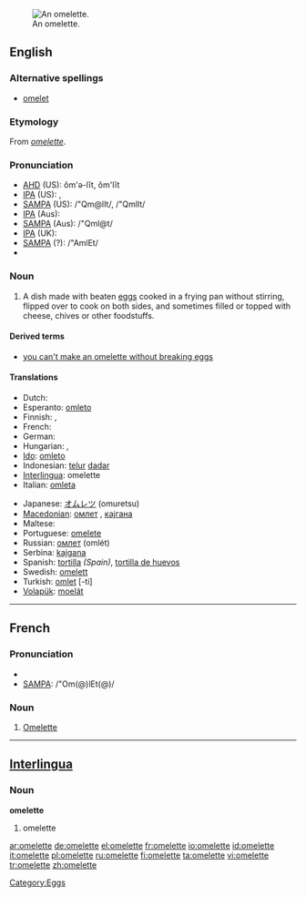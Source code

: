 [[Image:Omelett.jpg|thumb|right|An omelette.]]
==English==

===Alternative spellings===
* [[omelet]] {{italbrac|chiefly US}}

===Etymology===
From {{F.}} ''[[#French|omelette]]''.

===Pronunciation===
* [[w:AHD|AHD]] (US): ŏm'ə-lĭt, ŏm'lĭt
* [[w:IPA|IPA]] (US): {{IPAchar|/ˈɒməlɪt/}}, {{IPAchar|/ˈɒmlɪt/}}
* [[w:SAMPA|SAMPA]] (US): /"Qm@lIt/, /"QmlIt/
* [[w:IPA|IPA]] (Aus): {{IPAchar|/ˈɒmlət/}}
* [[w:SAMPA|SAMPA]] (Aus): /"Qml@t/
* [[w:IPA|IPA]] (UK): {{IPAchar|/'ɔmlεt/}}
* [[w:SAMPA|SAMPA]] (?): /"AmlEt/
* {{audio|en-uk-omelette.ogg|Audio (UK)}}

===Noun===
{{wikipedia}}
{{en-noun}}

# A dish made with beaten [[egg]]s cooked in a frying pan without stirring, flipped over to cook on both sides, and sometimes filled or topped with cheese, chives or other foodstuffs.

====Derived terms====
* [[you can't make an omelette without breaking eggs]]

====Translations====
{{trans-top|a dish made with beaten eggs}}
* Dutch: {{t+|nl|omelet|f}}
* Esperanto: [[omleto]]
* Finnish: {{t+|fi|munakas}}, {{t+|fi|omeletti}}
* French: {{t+|fr|omelette|f}}
* German: {{t-|de|Omelett|n}}
* Hungarian: {{t-|hu|omlett}}, {{t-|hu|tojáslepény}}
* [[Ido]]: [[omleto]]
* Indonesian: [[telur]] [[dadar]]
* [[Interlingua]]: omelette
* Italian: [[omleta]] {{f}}
{{trans-mid}}
* Japanese: [[オムレツ]] (omuretsu)
* [[Macedonian]]: [[омлет]] {{m}}, [[кајгана]] {{f}}
* Maltese: {{t-|mt|froġa|xs=Maltese}}
* Portuguese: [[omelete]] {{f}}
* Russian: [[омлет]] (omlét) {{m}}
* Serbina: [[kajgana]]
* Spanish: [[tortilla]] {{f}} ''(Spain)'', [[tortilla de huevos]]
* Swedish: [[omelett]] {{c}}
* Turkish: [[omlet]] [-ti]
* [[Volapük]]: [[moelät]]
{{trans-bottom}}

----

==French==

===Pronunciation===
* {{IPA|/ˈɔm(ə)lεt(ə)/}}
* [[w:SAMPA|SAMPA]]: /"Om(@)lEt(@)/

===Noun===
{{fr-noun|f}}

# [[#English|Omelette]]

----

==[[Interlingua]]==

===Noun===
'''omelette'''

# omelette

[[Category:Eggs]]

[[ar:omelette]]
[[de:omelette]]
[[el:omelette]]
[[fr:omelette]]
[[io:omelette]]
[[id:omelette]]
[[it:omelette]]
[[pl:omelette]]
[[ru:omelette]]
[[fi:omelette]]
[[ta:omelette]]
[[vi:omelette]]
[[tr:omelette]]
[[zh:omelette]]